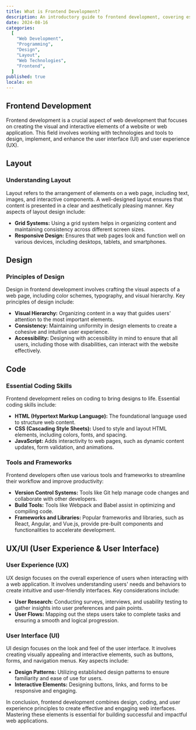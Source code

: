 ```yaml
---
title: What is Frontend Development?
description: An introductory guide to frontend development, covering essential concepts, tools, and best practices for building effective and engaging user interfaces. Learn the fundamentals to start your journey in web development.
date: 2024-08-16
categories:
  [
    "Web Development",
    "Programming",
    "Design",
    "Layout",
    "Web Technologies",
    "Frontend",
  ]
published: true
locale: en
---
```


## Frontend Development

Frontend development is a crucial aspect of web development that focuses on creating the visual and interactive elements of a website or web application. This field involves working with technologies and tools to design, implement, and enhance the user interface (UI) and user experience (UX).

## Layout

### Understanding Layout

Layout refers to the arrangement of elements on a web page, including text, images, and interactive components. A well-designed layout ensures that content is presented in a clear and aesthetically pleasing manner. Key aspects of layout design include:

- **Grid Systems:** Using a grid system helps in organizing content and maintaining consistency across different screen sizes.
- **Responsive Design:** Ensures that web pages look and function well on various devices, including desktops, tablets, and smartphones.

## Design

### Principles of Design

Design in frontend development involves crafting the visual aspects of a web page, including color schemes, typography, and visual hierarchy. Key principles of design include:

- **Visual Hierarchy:** Organizing content in a way that guides users' attention to the most important elements.
- **Consistency:** Maintaining uniformity in design elements to create a cohesive and intuitive user experience.
- **Accessibility:** Designing with accessibility in mind to ensure that all users, including those with disabilities, can interact with the website effectively.

## Code

### Essential Coding Skills

Frontend development relies on coding to bring designs to life. Essential coding skills include:

- **HTML (Hypertext Markup Language):** The foundational language used to structure web content.
- **CSS (Cascading Style Sheets):** Used to style and layout HTML elements, including colors, fonts, and spacing.
- **JavaScript:** Adds interactivity to web pages, such as dynamic content updates, form validation, and animations.

### Tools and Frameworks

Frontend developers often use various tools and frameworks to streamline their workflow and improve productivity:

- **Version Control Systems:** Tools like Git help manage code changes and collaborate with other developers.
- **Build Tools:** Tools like Webpack and Babel assist in optimizing and compiling code.
- **Frameworks and Libraries:** Popular frameworks and libraries, such as React, Angular, and Vue.js, provide pre-built components and functionalities to accelerate development.

## UX/UI (User Experience & User Interface)

### User Experience (UX)

UX design focuses on the overall experience of users when interacting with a web application. It involves understanding users' needs and behaviors to create intuitive and user-friendly interfaces. Key considerations include:

- **User Research:** Conducting surveys, interviews, and usability testing to gather insights into user preferences and pain points.
- **User Flows:** Mapping out the steps users take to complete tasks and ensuring a smooth and logical progression.

### User Interface (UI)

UI design focuses on the look and feel of the user interface. It involves creating visually appealing and interactive elements, such as buttons, forms, and navigation menus. Key aspects include:

- **Design Patterns:** Utilizing established design patterns to ensure familiarity and ease of use for users.
- **Interactive Elements:** Designing buttons, links, and forms to be responsive and engaging.

In conclusion, frontend development combines design, coding, and user experience principles to create effective and engaging web interfaces. Mastering these elements is essential for building successful and impactful web applications.
